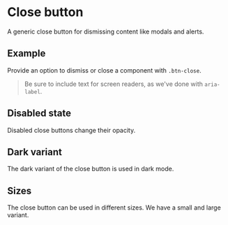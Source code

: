 

# Close button

A generic close button for dismissing content like modals and alerts.

## Example

Provide an option to dismiss or close a component with `.btn-close`.

<Canvas of={CloseButton.Example} className='bg-main' />

> Be sure to include text for screen readers, as we've done with `aria-label`.

## Disabled state

Disabled close buttons change their opacity.

<Canvas of={CloseButton.Disabled} className='bg-main' />

## Dark variant

The dark variant of the close button is used in dark mode.

<Canvas of={CloseButton.Black}/>

## Sizes

The close button can be used in different sizes. We have a small and large variant.

<Canvas of={CloseButton.Sizes} className='bg-main' />